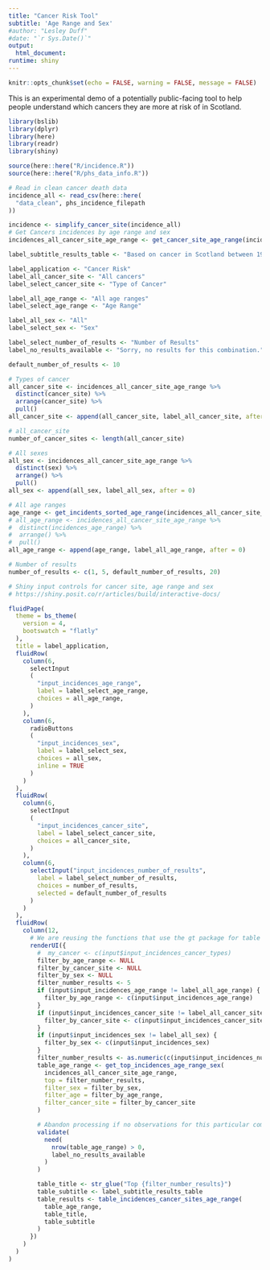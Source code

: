 ```yaml
---
title: "Cancer Risk Tool"
subtitle: 'Age Range and Sex'
#author: "Lesley Duff"
#date: "`r Sys.Date()`"
output: 
  html_document: 
runtime: shiny
---
```

```r
knitr::opts_chunk$set(echo = FALSE, warning = FALSE, message = FALSE)
```
This is an experimental demo of a potentially public-facing tool to help people understand which cancers they are more at risk of in Scotland.

```r
library(bslib)
library(dplyr)
library(here)
library(readr)
library(shiny)
```

```r
source(here::here("R/incidence.R"))
source(here::here("R/phs_data_info.R"))
```
```r
# Read in clean cancer death data
incidence_all <- read_csv(here::here(
  "data_clean", phs_incidence_filepath
))

incidence <- simplify_cancer_site(incidence_all)
# Get Cancers incidences by age range and sex
incidences_all_cancer_site_age_range <- get_cancer_site_age_range(incidence)
```

```r
label_subtitle_results_table <- "Based on cancer in Scotland between 1997 and 2021"

label_application <- "Cancer Risk"
label_all_cancer_site <- "All cancers"
label_select_cancer_site <- "Type of Cancer"

label_all_age_range <- "All age ranges"
label_select_age_range <- "Age Range"

label_all_sex <- "All"
label_select_sex <- "Sex"

label_select_number_of_results <- "Number of Results"
label_no_results_available <- "Sorry, no results for this combination."

default_number_of_results <- 10

# Types of cancer
all_cancer_site <- incidences_all_cancer_site_age_range %>%
  distinct(cancer_site) %>%
  arrange(cancer_site) %>%
  pull()
all_cancer_site <- append(all_cancer_site, label_all_cancer_site, after = 0)

# all_cancer_site
number_of_cancer_sites <- length(all_cancer_site)

# All sexes
all_sex <- incidences_all_cancer_site_age_range %>%
  distinct(sex) %>%
  arrange() %>%
  pull()
all_sex <- append(all_sex, label_all_sex, after = 0)

# All age ranges
age_range <- get_incidents_sorted_age_range(incidences_all_cancer_site_age_range)
# all_age_range <- incidences_all_cancer_site_age_range %>%
#  distinct(incidences_age_range) %>%
#  arrange() %>%
#  pull()
all_age_range <- append(age_range, label_all_age_range, after = 0)

# Number of results
number_of_results <- c(1, 5, default_number_of_results, 20)
```


```r
# Shiny input controls for cancer site, age range and sex
# https://shiny.posit.co/r/articles/build/interactive-docs/

fluidPage(
  theme = bs_theme(
    version = 4,
    bootswatch = "flatly"
  ),
  title = label_application,
  fluidRow(
    column(6,
      selectInput
      (
        "input_incidences_age_range",
        label = label_select_age_range,
        choices = all_age_range,
      )
    ),
    column(6,
      radioButtons
      (
        "input_incidences_sex",
        label = label_select_sex,
        choices = all_sex,
        inline = TRUE
      )
    )
  ),
  fluidRow(
    column(6,
      selectInput
      (
        "input_incidences_cancer_site",
        label = label_select_cancer_site,
        choices = all_cancer_site,
      )
    ),
    column(6,
      selectInput("input_incidences_number_of_results",
        label = label_select_number_of_results,
        choices = number_of_results,
        selected = default_number_of_results
      )
    )
  ),
  fluidRow(
    column(12,
      # We are reusing the functions that use the gt package for table output
      renderUI({
        #  my_cancer <- c(input$input_incidences_cancer_types)
        filter_by_age_range <- NULL
        filter_by_cancer_site <- NULL
        filter_by_sex <- NULL
        filter_number_results <- 5
        if (input$input_incidences_age_range != label_all_age_range) {
          filter_by_age_range <- c(input$input_incidences_age_range)
        }
        if (input$input_incidences_cancer_site != label_all_cancer_site) {
          filter_by_cancer_site <- c(input$input_incidences_cancer_site)
        }
        if (input$input_incidences_sex != label_all_sex) {
          filter_by_sex <- c(input$input_incidences_sex)
        }
        filter_number_results <- as.numeric(c(input$input_incidences_number_of_results))
        table_age_range <- get_top_incidences_age_range_sex(
          incidences_all_cancer_site_age_range,
          top = filter_number_results,
          filter_sex = filter_by_sex,
          filter_age = filter_by_age_range,
          filter_cancer_site = filter_by_cancer_site
        )

        # Abandon processing if no observations for this particular combination
        validate(
          need(
            nrow(table_age_range) > 0,
            label_no_results_available
          )
        )

        table_title <- str_glue("Top {filter_number_results}")
        table_subtitle <- label_subtitle_results_table
        table_results <- table_incidences_cancer_sites_age_range(
          table_age_range,
          table_title,
          table_subtitle
        )
      })
    )
  )
)
```
